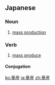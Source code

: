 ==Japanese==
{{ja-kanjitab|りょう|さん|yomi=on}}

===Noun===
{{ja-noun|りょうさん}}

# [[mass production]]

===Verb===
{{ja-verb-suru|tr=trans|りょうさん}}

# [[mass produce]]

====Conjugation====
{{ja-suru|りょうさん}}

[[ko:量産]]
[[ja:量産]]
[[zh:量産]]
